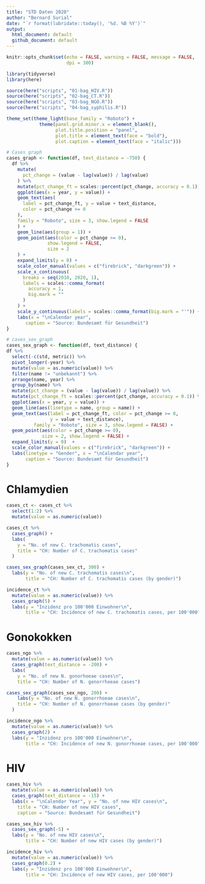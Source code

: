 ```yaml
---
title: "STD Daten 2020"
author: "Bernard Surial"
date: "`r format(lubridate::today(), '%d. %B %Y')`"
output:
  html_document: default
  github_document: default
---
```


```r
knitr::opts_chunk$set(echo = FALSE, warning = FALSE, message = FALSE,
                      dpi = 300)

library(tidyverse)
library(here)

source(here("scripts", "01-bag_HIV.R"))
source(here("scripts", "02-bag_CT.R"))
source(here("scripts", "03-bag_NGO.R"))
source(here("scripts", "04-bag_syphilis.R"))

theme_set(theme_light(base_family = "Roboto") + 
            theme(panel.grid.minor.x = element_blank(),
                  plot.title.position = "panel", 
                  plot.title = element_text(face = "bold"),
                  plot.caption = element_text(face = "italic")))

```

```r
# Cases graph
cases_graph <- function(df, text_distance = -750) {
  df %>%
    mutate(
      pct_change = (value - lag(value)) / lag(value)
    ) %>%
    mutate(pct_change_ft = scales::percent(pct_change, accuracy = 0.1)) %>% 
    ggplot(aes(x = year, y = value)) +
    geom_text(aes(
      label = pct_change_ft, y = value + text_distance,
      color = pct_change >= 0
    ),
    family = "Roboto", size = 3, show.legend = FALSE
    ) +
    geom_line(aes(group = 1)) +
    geom_point(aes(color = pct_change >= 0),
               show.legend = FALSE,
               size = 2
    ) +
    expand_limits(y = 0) +
    scale_color_manual(values = c("firebrick", "darkgreen")) +
    scale_x_continuous(
      breaks = seq(2010, 2020, 1),
      labels = scales::comma_format(
        accuracy = 1,
        big.mark = ""
      )
    ) +
    scale_y_continuous(labels = scales::comma_format(big.mark = "'")) + 
    labs(x = "\nCalendar year", 
       caption = "Source: Bundesamt für Gesundheit")
}
```

```r
# cases_sex_graph
cases_sex_graph <- function(df, text_distance) {
df %>% 
  select(-c(std, metric)) %>% 
  pivot_longer(-year) %>%
  mutate(value = as.numeric(value)) %>% 
  filter(name != "unbekannt") %>% 
  arrange(name, year) %>% 
  group_by(name) %>% 
  mutate(pct_change = (value - lag(value)) / lag(value)) %>%
  mutate(pct_change_ft = scales::percent(pct_change, accuracy = 0.1)) %>% 
  ggplot(aes(x = year, y = value)) + 
  geom_line(aes(linetype = name, group = name)) +
  geom_text(aes(label = pct_change_ft, color = pct_change >= 0, 
                y = value + text_distance),
          family = "Roboto", size = 3, show.legend = FALSE) +
  geom_point(aes(color = pct_change >= 0), 
             size = 2, show.legend = FALSE) +
  expand_limits(y = 0)  + 
  scale_color_manual(values = c("firebrick", "darkgreen")) + 
  labs(linetype = "Gender", x = "\nCalendar year", 
       caption = "Source: Bundesamt für Gesundheit")
}
```


# Chlamydien

```r
cases_ct <- cases_ct %>% 
  select(1:2) %>% 
  mutate(value = as.numeric(value))

cases_ct %>%
  cases_graph() + 
  labs(
    y = "No. of new C. trachomatis cases",
    title = "CH: Number of C. trachomatis cases"
  )
```

```r
cases_sex_graph(cases_sex_ct, 300) + 
  labs(y = "No. of new C. trachomatis cases\n", 
       title = "CH: Number of C. trachomatis cases (by gender)") 
```


```r
incidence_ct %>% 
  mutate(value = as.numeric(value)) %>% 
  cases_graph(5) + 
  labs(y = "Inzidenz pro 100'000 Einwohner\n", 
       title = "CH: Incidence of new C. trachomatis cases, per 100'000")
```



# Gonokokken

```r
cases_ngo %>% 
  mutate(value = as.numeric(value)) %>% 
  cases_graph(text_distance = -200) +
  labs(
    y = "No. of new N. gonorhoeae cases\n",
    title = "CH: Number of N. gonorrhoeae cases")
```

```r
cases_sex_graph(cases_sex_ngo, 200) + 
    labs(y = "No. of new N. gonorrhoeae cases\n",
    title = "CH: Number of N. gonorrhoeae cases (by gender)"
  ) 
```


```r
incidence_ngo %>% 
  mutate(value = as.numeric(value)) %>% 
  cases_graph(2) + 
  labs(y = "Inzidenz pro 100'000 Einwohner\n", 
       title = "CH: Incidence of new N. gonorrhoeae cases, per 100'000")
```


# HIV

```r
cases_hiv %>% 
  mutate(value = as.numeric(value)) %>% 
  cases_graph(text_distance = -15) + 
  labs(x = "\nCalendar Year", y = "No. of new HIV cases\n",
    title = "CH: Number of new HIV cases",
    caption = "Source: Bundesamt für Gesundheit")
```

```r
cases_sex_hiv %>% 
  cases_sex_graph(-5) + 
  labs(y = "No. of new HIV cases\n", 
       title = "CH: Number of new HIV cases (by gender)")
```

```r
incidence_hiv %>% 
  mutate(value = as.numeric(value)) %>% 
  cases_graph(0.2) + 
  labs(y = "Inzidenz pro 100'000 Einwohner\n", 
       title = "CH: Incidence of new HIV cases, per 100'000")
```
